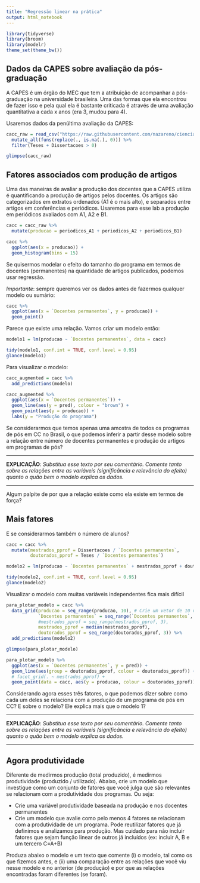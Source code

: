 ```yaml
---
title: "Regressão linear na prática"
output: html_notebook
---
```


```r
library(tidyverse)
library(broom)
library(modelr)
theme_set(theme_bw())
```

## Dados da CAPES sobre avaliação da pós-graduação

A CAPES é um órgão do MEC que tem a atribuição de acompanhar a pós-graduação na universidade brasileira. Uma das formas que ela encontrou de fazer isso e pela qual ela é bastante criticada é através de uma avaliação quantitativa a cada x anos (era 3, mudou para 4). 

Usaremos dados da penúltima avaliação da CAPES: 

```r
cacc_raw = read_csv("https://raw.githubusercontent.com/nazareno/ciencia-de-dados-1/master/3-Agrupamento-e-PCA/dados/capes-cacc.csv", col_types = "") %>% 
  mutate_all(funs(replace(., is.na(.), 0))) %>% 
  filter(Teses + Dissertacoes > 0)

glimpse(cacc_raw)
```

## Fatores associados com produção de artigos

Uma das maneiras de avaliar a produção dos docentes que a CAPES utiliza é quantificando a produção de artigos pelos docentes. Os artigos são categorizados em extratos ordenados (A1 é o mais alto), e separados entre artigos em conferências e periódicos. Usaremos para esse lab a produção em periódicos avaliados com A1, A2 e B1.

```r
cacc = cacc_raw %>% 
  mutate(producao = periodicos_A1 + periodicos_A2 + periodicos_B1) 

cacc %>% 
  ggplot(aes(x = producao)) + 
  geom_histogram(bins = 15)
```

Se quisermos modelar o efeito do tamanho do programa em termos de docentes (permanentes) na quantidade de artigos publicados, podemos usar regressão. 

*Importante*: sempre queremos ver os dados antes de fazermos qualquer modelo ou sumário: 

```r
cacc %>% 
  ggplot(aes(x = `Docentes permanentes`, y = producao)) + 
  geom_point()
```

Parece que existe uma relação. Vamos criar um modelo então:

```r
modelo1 = lm(producao ~ `Docentes permanentes`, data = cacc)

tidy(modelo1, conf.int = TRUE, conf.level = 0.95)
glance(modelo1)
```

Para visualizar o modelo:

```r
cacc_augmented = cacc %>% 
  add_predictions(modelo) 

cacc_augmented %>% 
  ggplot(aes(x = `Docentes permanentes`)) + 
  geom_line(aes(y = pred), colour = "brown") + 
  geom_point(aes(y = producao)) + 
  labs(y = "Produção do programa")

```

Se considerarmos que temos apenas uma amostra de todos os programas de pós em CC no Brasil, o que podemos inferir a partir desse modelo sobre a relação entre número de docentes permanentes e produção de artigos em programas de pós? 

-----

**EXPLICAÇÃO**: *Substitua esse texto por seu comentário. Comente tanto sobre as relações entre as variáveis (significância e relevância do efeito) quanto o quão bem o modelo explica os dados.*

-----

Algum palpite de por que a relação existe como ela existe em termos de força?

## Mais fatores

E se considerarmos também o número de alunos?

```r
cacc = cacc %>% 
  mutate(mestrados_pprof = Dissertacoes / `Docentes permanentes`, 
         doutorados_pprof = Teses / `Docentes permanentes`)

modelo2 = lm(producao ~ `Docentes permanentes` + mestrados_pprof + doutorados_pprof, data = cacc)

tidy(modelo2, conf.int = TRUE, conf.level = 0.95)
glance(modelo2)
```

Visualizar o modelo com muitas variáveis independentes fica mais difícil

```r
para_plotar_modelo = cacc %>% 
  data_grid(producao = seq_range(producao, 10), # Crie um vetor de 10 valores no range
            `Docentes permanentes` = seq_range(`Docentes permanentes`, 4),  
            #mestrados_pprof = seq_range(mestrados_pprof, 3),
            mestrados_pprof = median(mestrados_pprof),
            doutorados_pprof = seq_range(doutorados_pprof, 3)) %>% 
  add_predictions(modelo2)

glimpse(para_plotar_modelo)

```

```r
para_plotar_modelo %>% 
  ggplot(aes(x = `Docentes permanentes`, y = pred)) + 
  geom_line(aes(group = doutorados_pprof, colour = doutorados_pprof)) + 
  # facet_grid(. ~ mestrados_pprof) + 
  geom_point(data = cacc, aes(y = producao, colour = doutorados_pprof))
```

Considerando agora esses três fatores, o que podemos dizer sobre como cada um deles se relaciona com a produção de um programa de pós em CC? E sobre o modelo? Ele explica mais que o modelo 1? 

-----

**EXPLICAÇÃO**: *Substitua esse texto por seu comentário. Comente tanto sobre as relações entre as variáveis (significância e relevância do efeito) quanto o quão bem o modelo explica os dados.*

-----

## Agora produtividade 

Diferente de medirmos produção (total produzido), é medirmos produtividade (produzido / utilizado). Abaixo, crie um modelo que investigue como um conjunto de fatores que você julga que são relevantes se relacionam com a produtividade dos programas. Ou seja: 

  * Crie uma variável produtividade baseada na produção e nos docentes permanentes
  * Crie um modelo que avalie como pelo menos 4 fatores se relacionam com a produtividade de um programa. Pode reutilizar fatores que já definimos e analizamos para produção. Mas cuidado para não incluir fatores que sejam função linear de outros já incluídos (ex: incluir A, B e um tercero C=A+B)

Produza abaixo o modelo e um texto que comente (i) o modelo, tal como os que fizemos antes, e (ii) uma comparação entre as relações que você viu nesse modelo e no anterior (de produção) e por que as relações encontradas foram diferentes (se foram).